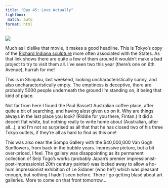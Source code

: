 ```yaml
---
title: "Day 45: Love Actually"
lightbox:
 match: auto
format: html
---
```


![](../images/20120603183501_dsc01944.jpg){group="all-the-pictures"}

Much as I dislike that movie, it makes a good headline. This is Tokyo's copy of the [Richard Indiana sculpture](https://en.wikipedia.org/wiki/List_of_Love_sculptures) more often associated with the States. As that link shows there are quite a few of them around it wouldn't make a bad project to try to visit them all. I've seen two this year (there's one on 6th Avenue), hurrah for me!

This is in Shinjuku, last weekend, looking uncharacteristically sunny, and also uncharacteristically empty. The emptiness is deceptive, there are probably 5000 people underneath the ground I'm standing on, it being that kind of place.

Not far from here I found the Paul Bassett Australian coffee place, after quite a bit of searching, and having alost given up on it. Why are things always in the last place you look? (Riddle for you there, Fintan.) It did a decent flat white, but nothing really to write home about (Australian, after all...), and I'm not so surprised as all that that he has closed two of his three Tokyo outlets, if they're all as hard to find as this one!

This was also near the Sompo Gallery with the $40,000,000 Van Gogh Sunflowers, from back in the bubble years. Impressive picture, but a bit over-priced, I feel. The gallery was disappointing as its permanent collection of Seiji Togo's works (probably Japan's premier impressionist-post-impressionist 20th century painter) was locked away to allow a ho-hum impressionist exhibition of Le Sidaner (who he?) which was pleasant enough, but nothing I hadn't seen before. There I go getting blasé about art galleries. More to come on that front tomorrow...


